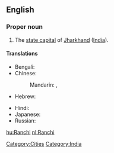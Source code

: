 ==English==
{{wikipedia}}

===Proper noun===
{{en-proper noun}}

# The [[state capital]] of [[Jharkhand]] ([[India]]).

====Translations====
{{trans-top|capital of Jharkhand, India}}
* Bengali: {{t|bn|রাঁচি|sc=Beng|xs=Bengali}}
* Chinese:
*: Mandarin: {{t|cmn|蘭契|sc=Hani}},  {{t|cmn|兰契|tr=Lánqì|sc=Hani}}
* Hebrew: {{t|he|ראנצ'י}}
{{trans-mid}}
* Hindi: {{t|hi|राँची|tr=rām̐cī|xs=Hindi}}
* Japanese: {{t|ja|ラーンチー|tr=Rānchī}}
* Russian: {{t|ru|Ранчи|m|tr=Ranči}}
{{trans-bottom}}

[[Category:Cities]]
[[Category:India]]

[[hu:Ranchi]]
[[nl:Ranchi]]